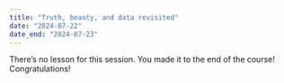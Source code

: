 ```yaml
---
title: "Truth, beauty, and data revisited"
date: "2024-07-22"
date_end: "2024-07-23"
---
```


There's no lesson for this session. You made it to the end of the course! Congratulations!
